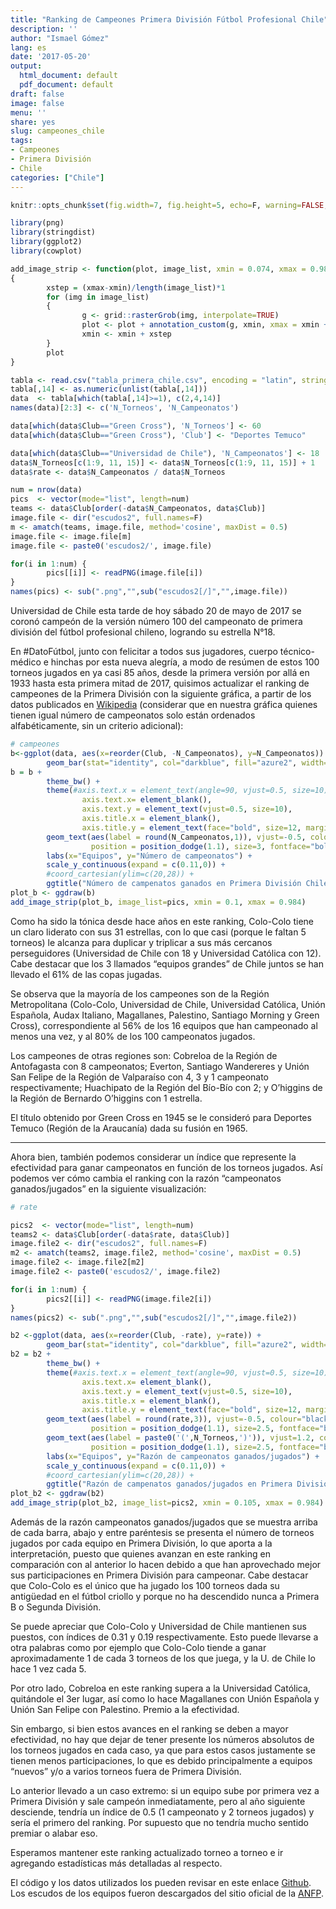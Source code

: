 ---
title: "Ranking de Campeones Primera División Fútbol Profesional Chile"
description: ''
author: "Ismael Gómez"
lang: es
date: '2017-05-20'
output:
  html_document: default
  pdf_document: default
draft: false
image: false
menu: ''
share: yes
slug: campeones_chile
tags:
- Campeones
- Primera División
- Chile
categories: ["Chile"]
---


```{r global_options, include=FALSE}
knitr::opts_chunk$set(fig.width=7, fig.height=5, echo=F, warning=FALSE, message=FALSE)
```

```{r library}
library(png)
library(stringdist)
library(ggplot2)
library(cowplot)
```

```{r functions}
add_image_strip <- function(plot, image_list, xmin = 0.074, xmax = 0.984, y = 0.03, height = 0.07)
{
        xstep = (xmax-xmin)/length(image_list)*1
        for (img in image_list)
        {
                g <- grid::rasterGrob(img, interpolate=TRUE)
                plot <- plot + annotation_custom(g, xmin, xmax = xmin + xstep, ymin = y, ymax = y + height)
                xmin <- xmin + xstep
        }
        plot
}
```

```{r read_process}
tabla <- read.csv("tabla_primera_chile.csv", encoding = "latin", stringsAsFactors = F)
tabla[,14] <- as.numeric(unlist(tabla[,14]))
data  <- tabla[which(tabla[,14]>=1), c(2,4,14)]
names(data)[2:3] <- c('N_Torneos', 'N_Campeonatos')

data[which(data$Club=="Green Cross"), 'N_Torneos'] <- 60
data[which(data$Club=="Green Cross"), 'Club'] <- "Deportes Temuco"

data[which(data$Club=="Universidad de Chile"), 'N_Campeonatos'] <- 18
data$N_Torneos[c(1:9, 11, 15)] <- data$N_Torneos[c(1:9, 11, 15)] + 1
data$rate <- data$N_Campeonatos / data$N_Torneos

num = nrow(data)
pics  <- vector(mode="list", length=num)
teams <- data$Club[order(-data$N_Campeonatos, data$Club)]
image.file <- dir("escudos2", full.names=F)
m <- amatch(teams, image.file, method='cosine', maxDist = 0.5)
image.file <- image.file[m]
image.file <- paste0('escudos2/', image.file)

for(i in 1:num) {
        pics[[i]] <- readPNG(image.file[i])
}
names(pics) <- sub(".png","",sub("escudos2[/]","",image.file))
```

Universidad de Chile esta tarde de hoy sábado 20 de mayo de 2017 se coronó campeón de la versión número 100 del campeonato de primera división del fútbol profesional chileno, logrando su estrella N°18. 

En #DatoFútbol, junto con felicitar a todos sus jugadores, cuerpo técnico-médico e hinchas por esta nueva alegría, a modo de resúmen de estos 100 torneos jugados en ya casi 85 años, desde la primera versión por allá en 1933 hasta esta primera mitad de 2017, quisimos actualizar el ranking de campeones de la Primera División con la siguiente gráfica, a partir de los datos publicados en [Wikipedia](https://es.wikipedia.org/wiki/Primera_División_de_Chile#Campeones) (considerar que en nuestra gráfica quienes tienen igual número de campeonatos solo están ordenados alfabéticamente, sin un criterio adicional):

```{r plot1}
# campeones
b<-ggplot(data, aes(x=reorder(Club, -N_Campeonatos), y=N_Campeonatos)) + 
        geom_bar(stat="identity", col="darkblue", fill="azure2", width=0.9)
b = b + 
        theme_bw() + 
        theme(#axis.text.x = element_text(angle=90, vjust=0.5, size=10), 
                axis.text.x= element_blank(),
                axis.text.y = element_text(vjust=0.5, size=10), 
                axis.title.x = element_blank(), 
                axis.title.y = element_text(face="bold", size=12, margin=margin(0,15,0,0))) +
        geom_text(aes(label = round(N_Campeonatos,1)), vjust=-0.5, colour="black", 
                  position = position_dodge(1.1), size=3, fontface="bold") + 
        labs(x="Equipos", y="Número de campeonatos") +
        scale_y_continuous(expand = c(0.11,0)) +
        #coord_cartesian(ylim=c(20,28)) +
        ggtitle("Número de campenatos ganados en Primera División Chile \n[1933 - Clausura 2017]")
plot_b <- ggdraw(b)
add_image_strip(plot_b, image_list=pics, xmin = 0.1, xmax = 0.984)
```

Como ha sido la tónica desde hace años en este ranking, Colo-Colo tiene un claro liderato con sus 31 estrellas, con lo que casi (porque le faltan 5 torneos) le alcanza para duplicar y triplicar a sus más cercanos perseguidores (Universidad de Chile con 18 y Universidad Católica con 12). Cabe destacar que los 3 llamados "equipos grandes" de Chile juntos se han llevado el 61% de las copas jugadas.

Se observa que la mayoría de los campeones son de la Región Metropolitana (Colo-Colo, Universidad de Chile, Universidad Católica, Unión Española, Audax Italiano, Magallanes, Palestino, Santiago Morning y Green Cross), correspondiente al 56% de los 16 equipos que han campeonado al menos una vez, y al 80% de los 100 campeonatos jugados. 

Los campeones de otras regiones son: Cobreloa de la Región de Antofagasta con 8 campeonatos; Everton, Santiago Wandereres y Unión San Felipe de la Región de Valparaíso con 4, 3 y 1 campeonato respectivamente; Huachipato de la Región del Bío-Bío con 2; y O'higgins de la Región de Bernardo O'higgins con 1 estrella.

El título obtenido por Green Cross en 1945 se le consideró para Deportes Temuco (Región de la Araucanía) dada su fusión en 1965.

*** 

Ahora bien, también podemos considerar un índice que represente la efectividad para ganar campeonatos en función de los torneos jugados. Así podemos ver cómo cambia el ranking con la razón "campeonatos ganados/jugados" en la siguiente visualización:

```{r plot2}
# rate

pics2  <- vector(mode="list", length=num)
teams2 <- data$Club[order(-data$rate, data$Club)]
image.file2 <- dir("escudos2", full.names=F)
m2 <- amatch(teams2, image.file2, method='cosine', maxDist = 0.5)
image.file2 <- image.file2[m2]
image.file2 <- paste0('escudos2/', image.file2)

for(i in 1:num) {
        pics2[[i]] <- readPNG(image.file2[i])
}
names(pics2) <- sub(".png","",sub("escudos2[/]","",image.file2))

b2 <-ggplot(data, aes(x=reorder(Club, -rate), y=rate)) + 
        geom_bar(stat="identity", col="darkblue", fill="azure2", width=0.9)
b2 = b2 + 
        theme_bw() + 
        theme(#axis.text.x = element_text(angle=90, vjust=0.5, size=10), 
                axis.text.x= element_blank(),
                axis.text.y = element_text(vjust=0.5, size=10), 
                axis.title.x = element_blank(), 
                axis.title.y = element_text(face="bold", size=12, margin=margin(0,15,0,0))) +
        geom_text(aes(label = round(rate,3)), vjust=-0.5, colour="black", 
                  position = position_dodge(1.1), size=2.5, fontface="bold") + 
        geom_text(aes(label = paste0('(',N_Torneos,')')), vjust=1.2, colour="blue", 
                  position = position_dodge(1.1), size=2.5, fontface="bold") + 
        labs(x="Equipos", y="Razón de campeonatos ganados/jugados") +
        scale_y_continuous(expand = c(0.11,0)) +
        #coord_cartesian(ylim=c(20,28)) +
        ggtitle("Razón de campenatos ganados/jugados en Primera División Chile \n[1933 - Clausura 2017]")
plot_b2 <- ggdraw(b2)
add_image_strip(plot_b2, image_list=pics2, xmin = 0.105, xmax = 0.984)

```
  
  Además de la razón campeonatos ganados/jugados que se muestra arriba de cada barra, abajo y entre paréntesis se presenta el número de torneos jugados por cada equipo en Primera División, lo que aporta a la interpretación, puesto que quienes avanzan en este ranking en comparación con al anterior lo hacen debido a que han aprovechado mejor sus participaciones en Primera División para campeonar. Cabe destacar que Colo-Colo es el único que ha jugado los 100 torneos dada su antigüedad en el fútbol criollo y porque no ha descendido nunca a Primera B o Segunda División.
  
  Se puede apreciar que Colo-Colo y Universidad de Chile mantienen sus puestos, con índices de 0.31 y 0.19 respectivamente. Esto puede llevarse a otra palabras como por ejemplo que Colo-Colo tiende a ganar aproximadamente 1 de cada 3 torneos de los que juega, y la U. de Chile lo hace 1 vez cada 5.
  
  Por otro lado, Cobreloa en este ranking supera a la Universidad Católica, quitándole el 3er lugar, así como lo hace Magallanes con Unión Española y Unión San Felipe con Palestino. Premio a la efectividad.
  
  Sin embargo, si bien estos avances en el ranking se deben a mayor efectividad, no hay que dejar de tener presente los números absolutos de los torneos jugados en cada caso, ya que para estos casos justamente se tienen menos participaciones, lo que es debido principalmente a equipos "nuevos" y/o a varios torneos fuera de Primera División. 
  
  Lo anterior llevado a un caso extremo: si un equipo sube por primera vez a Primera División y sale campeón inmediatamente, pero al año siguiente desciende, tendría un índice de 0.5 (1 campeonato y 2 torneos jugados) y sería el primero del ranking. Por supuesto que no tendría mucho sentido premiar o alabar eso.
  
Esperamos mantener este ranking actualizado torneo a torneo e ir agregando estadísticas más detalladas al respecto. 

El código y los datos utilizados los pueden revisar en este enlace [Github](https://github.com/Bustami/DatoFutbol/tree/master/Campeones_Chile). Los escudos de los equipos fueron descargados del sitio oficial de la [ANFP](http://anfp.cl).
